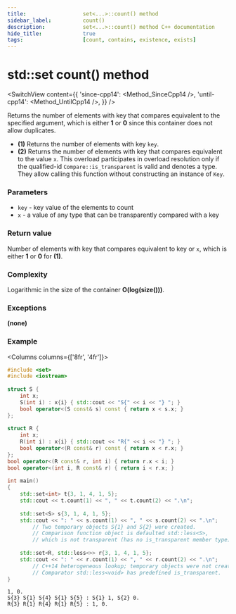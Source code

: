 ```yaml
---
title:					set<...>::count() method
sidebar_label:			count()
description:			set<...>::count() method C++ documentation
hide_title:				true
tags:					[count, contains, existence, exists]
---
```



<!----------------- Codes ---------------------->

<!-- count() -->

# std::set count() method

<SwitchView content={{
    'since-cpp14': <Method_SinceCpp14 />,
    'until-cpp14': <Method_UntilCpp14 />,
    }} />

Returns the number of elements with key that compares equivalent to the specified argument, which is either **1** or **0** since this container does not allow duplicates.

 - **(1)** Returns the number of elements with key `key`.
 - **(2)** Returns the number of elements with key that compares equivalent to the value `x`. 
    This overload participates in overload resolution only if the qualified-id `Compare::is_transparent` is valid and denotes a type. They allow calling this function without constructing an instance of `Key`.

### Parameters

 - `key` - key value of the elements to count
 - `x` - a value of any type that can be transparently compared with a key

### Return value

Number of elements with key that compares equivalent to key or `x`, which is either **1** or **0** for **(1)**.

### Complexity

Logarithmic in the size of the container **O(log(size()))**.

### Exceptions

**(none)**

### Example

<Columns columns={['8fr', '4fr']}>
<div>

```cpp title='Main.cpp' showLineNumbers
#include <set>
#include <iostream>
 
struct S {
    int x;
    S(int i) : x{i} { std::cout << "S{" << i << "} "; }
    bool operator<(S const& s) const { return x < s.x; }
};
 
struct R {
    int x;
    R(int i) : x{i} { std::cout << "R{" << i << "} "; }
    bool operator<(R const& r) const { return x < r.x; }
};
bool operator<(R const& r, int i) { return r.x < i; }
bool operator<(int i, R const& r) { return i < r.x; }
 
int main()
{
    std::set<int> t{3, 1, 4, 1, 5};
    std::cout << t.count(1) << ", " << t.count(2) << ".\n";
 
    std::set<S> s{3, 1, 4, 1, 5};
    std::cout << ": " << s.count(1) << ", " << s.count(2) << ".\n";
        // Two temporary objects S{1} and S{2} were created.
        // Comparison function object is defaulted std::less<S>,
        // which is not transparent (has no is_transparent member type).
 
    std::set<R, std::less<>> r{3, 1, 4, 1, 5};
    std::cout << ": " << r.count(1) << ", " << r.count(2) << ".\n";
        // C++14 heterogeneous lookup; temporary objects were not created.
        // Comparator std::less<void> has predefined is_transparent.
}
```

</div>
<div>

```plaintext title="Possible output"
1, 0.
S{3} S{1} S{4} S{1} S{5} : S{1} 1, S{2} 0.
R{3} R{1} R{4} R{1} R{5} : 1, 0.
```

</div>
</Columns>
